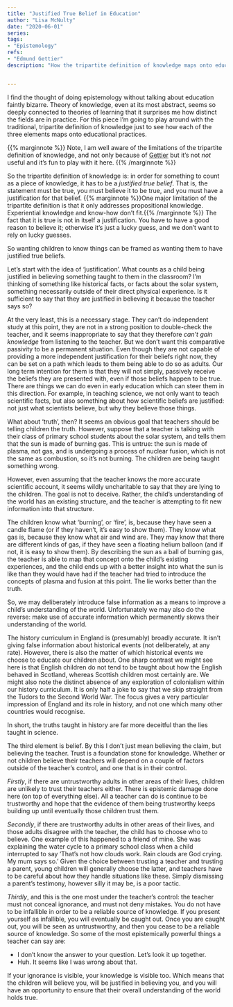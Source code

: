 ```yaml
---
title: "Justified True Belief in Education"
author: "Lisa McNulty"
date: "2020-06-01"
series:
tags: 
- "Epistemology"
refs:
- "Edmund Gettier"
description: "How the tripartite definition of knowledge maps onto educational practices."


---
```


I find the thought of doing epistemology without talking about education faintly bizarre. Theory of knowledge, even at its most abstract, seems so deeply connected to theories of learning that it surprises me how distinct the fields are in practice. For this piece I’m going to play around with the traditional, tripartite definition of knowledge just to see how each of the three elements maps onto educational practices. 

{{% marginnote %}} Note, I am well aware of the limitations of the tripartite definition of knowledge, and not only because of [Gettier](https://en.wikipedia.org/wiki/Gettier_problem) but it’s not *not* useful and it’s fun to play with it here. {{% /marginnote %}} 

So the tripartite definition of knowledge is: in order for something to count as a piece of knowledge, it has to be a *justified true belief*. That is, the statement must be true, you must believe it to be true, and you must have a justification for that belief.  {{% marginnote %}}One major limitation of the tripartite definition is that it only addresses propositional knowledge. Experiential knowledge and know-how don’t fit.{{% /marginnote %}} The fact that it is true is not in itself a justification. You have to have a good reason to believe it; otherwise it’s just a lucky guess, and we don’t want to rely on lucky guesses.   

So wanting children to know things can be framed as wanting them to have justified true beliefs.

Let’s start with the idea of ‘justification’. What counts as a child being justified in believing something taught to them in the classroom? I’m thinking of something like historical facts, or facts about the solar system, something necessarily outside of their direct physical experience. Is it sufficient to say that they are justified in believing it because the teacher says so?

At the very least, this is a necessary stage. They can’t do independent study at this point, they are not in a strong position to double-check the teacher, and it seems inappropriate to say that they therefore *can’t gain knowledge* from listening to the teacher. But we don’t want this comparative passivity to be a permanent situation. Even though they are not capable of providing a more independent justification for their beliefs right now, they can be set on a path which leads to them being able to do so as adults. Our long term intention for them is that they will not simply, passively receive the beliefs they are presented with, even if those beliefs happen to be true. There are things we can do even in early education which can steer them in this direction. For example, in teaching science, we not only want to teach scientific facts, but also something about how scientific beliefs are justified: not just what scientists believe, but why they believe those things. 

What about ‘truth’, then? It seems an obvious goal that teachers should be telling children the truth. However, suppose that a teacher is talking with their class of primary school students about the solar system, and tells them that the sun is made of burning gas. This is untrue: the sun is made of plasma, not gas, and is undergoing a process of nuclear fusion, which is not the same as combustion, so it’s not burning. The children are being taught something wrong. 

However, even assuming that the teacher knows the more accurate scientific account, it seems wildly uncharitable to say that they are lying to the children. The goal is not to deceive. Rather, the child’s understanding of the world has an existing structure, and the teacher is attempting to fit new information into that structure. 

The children know what ‘burning’, or ‘fire’, is, because they have seen a candle flame (or if they haven’t, it’s easy to show them). They know what gas is, because they know what air and wind are. They may know that there are different kinds of gas, if they have seen a floating helium balloon (and if not, it is easy to show them). By describing the sun as a ball of burning gas, the teacher is able to map that concept onto the child’s existing experiences, and the child ends up with a better insight into what the sun is like than they would have had if the teacher had tried to introduce the concepts of plasma and fusion at this point. The lie works better than the truth.

So, we may deliberately introduce false information as a means to improve a child’s understanding of the world. Unfortunately we may also do the reverse: make use of accurate information which permanently skews their understanding of the world. 

The history curriculum in England is (presumably) broadly accurate. It isn’t giving false information about historical events (not deliberately, at any rate).  However, there is also the matter of which historical events we choose to educate our children about. One sharp contrast we might see here is that English children do not tend to be taught about how the English behaved in Scotland, whereas Scottish children most certainly are. We might also note the distinct absence of any exploration of colonialism within our history curriculum. It is only half a joke to say that we skip straight from the Tudors to the Second World War. The focus gives a very particular impression of England and its role in history, and not one which many other countries would recognise. 

In short, the truths taught in history are far more deceitful than the lies taught in science.

The third element is belief. By this I don’t just mean believing the claim, but believing the teacher. Trust is a foundation stone for knowledge. Whether or not children believe their teachers will depend on a couple of factors outside of the teacher’s control, and one that is in their control.

*Firstly*, if there are untrustworthy adults in other areas of their lives, children are unlikely to trust their teachers either. There is epistemic damage done here (on top of everything else). All a teacher can do is continue to be trustworthy and hope that the evidence of them being trustworthy keeps building up until eventually those children trust them.

*Secondly*, if there are trustworthy adults in other areas of their lives, and those adults disagree with the teacher, the child has to choose who to believe. One example of this happened to a friend of mine. She was explaining the water cycle to a primary school class when a child interrupted to say ‘That's not how clouds work. Rain clouds are God crying. My mum says so.’ Given the choice between trusting a teacher and trusting a parent, young children will generally choose the latter, and teachers have to be careful about how they handle situations like these. Simply dismissing a parent’s testimony, however silly it may be, is a poor tactic. 

*Thirdly*, and this is the one most under the teacher’s control: the teacher must not conceal ignorance, and must not deny mistakes. You do not have to be infallible in order to be a reliable source of knowledge. If you present yourself as infallible, you will eventually be caught out. Once you are caught out, you will be seen as untrustworthy, and then you cease to be a reliable source of knowledge. 
So some of the most epistemically powerful things a teacher can say are:

* I don’t know the answer to your question. Let’s look it up together. 
* Huh. It seems like I was wrong about that. 

If your ignorance is visible, your knowledge is visible too. Which means that the children will believe you, will be justified in believing you, and you will have an opportunity to ensure that their overall understanding of the world holds true. 